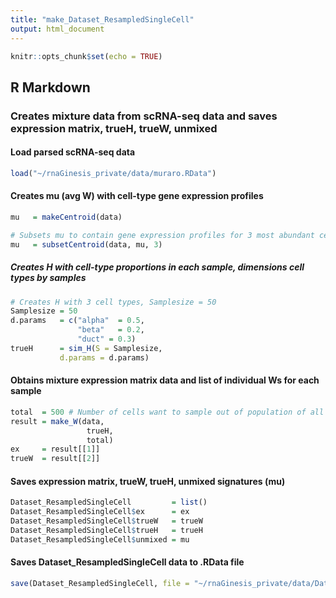 ```yaml
---
title: "make_Dataset_ResampledSingleCell"
output: html_document
---
```


```r
knitr::opts_chunk$set(echo = TRUE)
```

## R Markdown

### Creates mixture data from scRNA-seq data and saves expression matrix, trueH, trueW, unmixed

#### Load parsed scRNA-seq data 
```r
load("~/rnaGinesis_private/data/muraro.RData")
```

#### Creates mu (avg W) with cell-type gene expression profiles
```r
mu   = makeCentroid(data)

# Subsets mu to contain gene expression profiles for 3 most abundant cell types
mu   = subsetCentroid(data, mu, 3)
```


##### Creates H with cell-type proportions in each sample, dimensions cell types by samples 
```r
# Creates H with 3 cell types, Samplesize = 50
Samplesize = 50
d.params   = c("alpha"  = 0.5,
               "beta"   = 0.2,
               "duct" = 0.3)
trueH      = sim_H(S = Samplesize,
           d.params = d.params)
``` 

#### Obtains mixture expression matrix data and list of individual Ws for each sample
```r
total  = 500 # Number of cells want to sample out of population of all cells in data
result = make_W(data, 
                 trueH, 
                 total)
ex     = result[[1]]
trueW  = result[[2]]
```

#### Saves expression matrix, trueW, trueH, unmixed signatures (mu)
```r
Dataset_ResampledSingleCell         = list()
Dataset_ResampledSingleCell$ex      = ex
Dataset_ResampledSingleCell$trueW   = trueW
Dataset_ResampledSingleCell$trueH   = trueH
Dataset_ResampledSingleCell$unmixed = mu
```

#### Saves Dataset_ResampledSingleCell data to .RData file
```r
save(Dataset_ResampledSingleCell, file = "~/rnaGinesis_private/data/Dataset_ResampledSingleCell.RData")
```